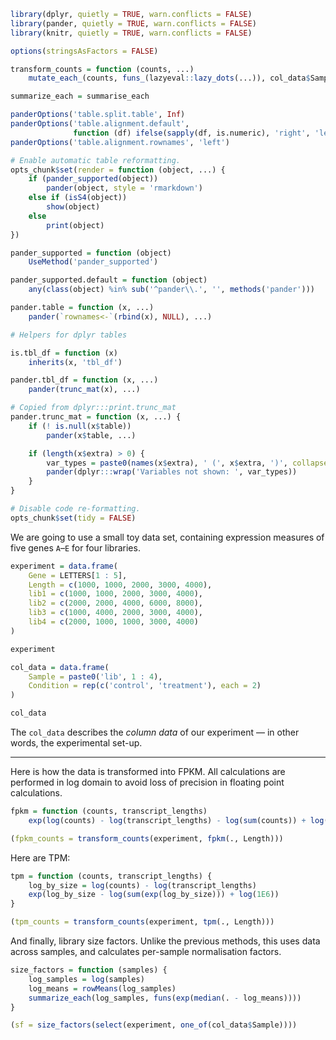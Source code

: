 ```r
library(dplyr, quietly = TRUE, warn.conflicts = FALSE)
library(pander, quietly = TRUE, warn.conflicts = FALSE)
library(knitr, quietly = TRUE, warn.conflicts = FALSE)

options(stringsAsFactors = FALSE)

transform_counts = function (counts, ...)
    mutate_each_(counts, funs_(lazyeval::lazy_dots(...)), col_data$Sample)

summarize_each = summarise_each

panderOptions('table.split.table', Inf)
panderOptions('table.alignment.default',
              function (df) ifelse(sapply(df, is.numeric), 'right', 'left'))
panderOptions('table.alignment.rownames', 'left')

# Enable automatic table reformatting.
opts_chunk$set(render = function (object, ...) {
    if (pander_supported(object))
        pander(object, style = 'rmarkdown')
    else if (isS4(object))
        show(object)
    else
        print(object)
})

pander_supported = function (object)
    UseMethod('pander_supported')

pander_supported.default = function (object)
    any(class(object) %in% sub('^pander\\.', '', methods('pander')))

pander.table = function (x, ...)
    pander(`rownames<-`(rbind(x), NULL), ...)

# Helpers for dplyr tables

is.tbl_df = function (x)
    inherits(x, 'tbl_df')

pander.tbl_df = function (x, ...)
    pander(trunc_mat(x), ...)

# Copied from dplyr:::print.trunc_mat
pander.trunc_mat = function (x, ...) {
    if (! is.null(x$table))
        pander(x$table, ...)

    if (length(x$extra) > 0) {
        var_types = paste0(names(x$extra), ' (', x$extra, ')', collapse = ', ')
        pander(dplyr:::wrap('Variables not shown: ', var_types))
    }
}

# Disable code re-formatting.
opts_chunk$set(tidy = FALSE)
```

We are going to use a small toy data set, containing expression measures of
five genes `A`–`E` for four libraries.

```r
experiment = data.frame(
    Gene = LETTERS[1 : 5],
    Length = c(1000, 1000, 2000, 3000, 4000),
    lib1 = c(1000, 1000, 2000, 3000, 4000),
    lib2 = c(2000, 2000, 4000, 6000, 8000),
    lib3 = c(1000, 4000, 2000, 3000, 4000),
    lib4 = c(2000, 1000, 1000, 3000, 4000)
)

experiment

col_data = data.frame(
    Sample = paste0('lib', 1 : 4),
    Condition = rep(c('control', 'treatment'), each = 2)
)

col_data
```

The `col_data` describes the *column data* of our experiment — in other words,
the experimental set-up.

---

Here is how the data is transformed into FPKM. All calculations are performed in
log domain to avoid loss of precision in floating point calculations.

```r
fpkm = function (counts, transcript_lengths)
    exp(log(counts) - log(transcript_lengths) - log(sum(counts)) + log(1e9))

(fpkm_counts = transform_counts(experiment, fpkm(., Length)))
```

Here are TPM:

```r
tpm = function (counts, transcript_lengths) {
    log_by_size = log(counts) - log(transcript_lengths)
    exp(log_by_size - log(sum(exp(log_by_size))) + log(1E6))
}

(tpm_counts = transform_counts(experiment, tpm(., Length)))
```

And finally, library size factors. Unlike the previous methods, this uses data
across samples, and calculates per-sample normalisation factors.

```r
size_factors = function (samples) {
    log_samples = log(samples)
    log_means = rowMeans(log_samples)
    summarize_each(log_samples, funs(exp(median(. - log_means))))
}

(sf = size_factors(select(experiment, one_of(col_data$Sample))))
```
